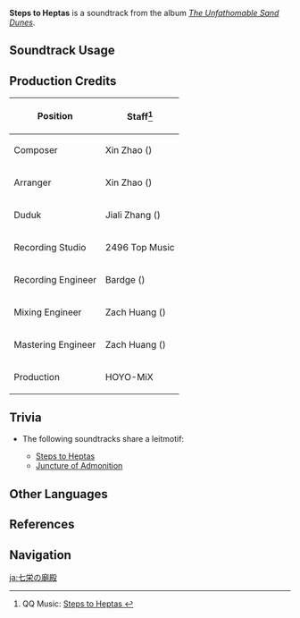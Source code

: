 {{Soundtrack Infobox
|image          = The Unfathomable Sand Dunes.png
|album          = The Unfathomable Sand Dunes
|disc           = 2
|number         = 73
|featured       =
|featured2      =
|featured3      =
|featured_disc  =
|featured_disc2 =
|featured_disc3 =
|youtube_id     = v4h8L-Cj7Xg
|spotify_id     = 4AsckXyY31e3Y856VBC7ya
|previous       = Echoes of Distant Past
|next           = Juncture of Admonition
}}
'''Steps to Heptas''' is a soundtrack from the album ''[[The Unfathomable Sand Dunes]]''.

==Soundtrack Usage==
{{Soundtrack Usage
|location = Towers of Betrayal
}}

==Production Credits==
{| class="wikitable"
! Position
! Staff<ref>QQ Music: [https://y.qq.com/n/ryqq/songDetail/002aB8tN2ZVV4o Steps to Heptas {{zh|七荣的陵殿}}]</ref>
|-
! Composer
| Xin Zhao ({{zh|赵鑫}})
|-
! Arranger
| Xin Zhao ({{zh|赵鑫}})
|-
! Duduk
| Jiali Zhang ({{zh|张佳理}})
|-
! Recording Studio
| 2496 Top Music
|-
! Recording Engineer
| Bardge ({{zh|麻锅}})
|-
! Mixing Engineer
| Zach Huang ({{zh|黄巍}})
|-
! Mastering Engineer
| Zach Huang ({{zh|黄巍}})
|-
! Production
| HOYO-MiX
|}
<!--
==Gallery==
<gallery>
</gallery>
-->

==Trivia==
* <section begin="TowersOfBetrayalLeitmotif" />The following soundtracks share a leitmotif:
** [[Steps to Heptas]]
** [[Juncture of Admonition]] <section end="TowersOfBetrayalLeitmotif" />

==Other Languages==
{{Other Languages
|en       = Steps to Heptas
|zhs      = 七荣的陵殿
|zhs_rm   = Qīróng de Língdiàn
|zht      = 七榮的陵殿
|zht_rm   = Qīróng de Língdiàn
|zh_tl    = Temple of Seven Glories
|ja       = 七栄の廟殿
|ja_rm    = Nanae no Byouden
|ja_tl    = 
}}

==References==
{{Reflist}}

==Navigation==
{{Soundtrack Navbox|The Unfathomable Sand Dunes}}

[[ja:七栄の廟殿]]